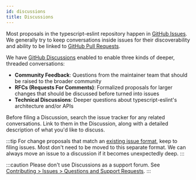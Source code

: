 ```yaml
---
id: discussions
title: Discussions
---
```


Most proposals in the typescript-eslint repository happen in <u>[GitHub Issues](https://docs.github.com/issues)</u>.
We generally try to keep conversations inside issues for their discoverability and ability to be linked to <u>[GitHub Pull Requests](https://docs.github.com/pull-requests)</u>.

We have <u>[GitHub Discussions](https://docs.github.com/discussions)</u> enabled to enable three kinds of deeper, threaded conversations:

- **Community Feedback**: Questions from the maintainer team that should be raised to the broader community
- **RFCs (Requests For Comments)**: Formalized proposals for larger changes that should be discussed before turned into issues
- **Technical Discussions**: Deeper questions about typescript-eslint's architecture and/or APIs

Before filing a Discussion, search the issue tracker for any related conversations.
Link to them in the Discussion, along with a detailed description of what you'd like to discuss.

:::tip
For change proposals that match an <u>[existing issue format](https://github.com/typescript-eslint/typescript-eslint/issues/new/choose)</u>, keep to filing issues.
Most don't need to be moved to this separate format.
We can always move an issue to a discussion if it becomes unexpectedly deep.
:::

:::caution
Please don't use Discussions as a support forum.
See <u>[Contributing > Issues > Questions and Support Requests](./Issues.mdx#questions-and-support-requests)</u>.
:::
